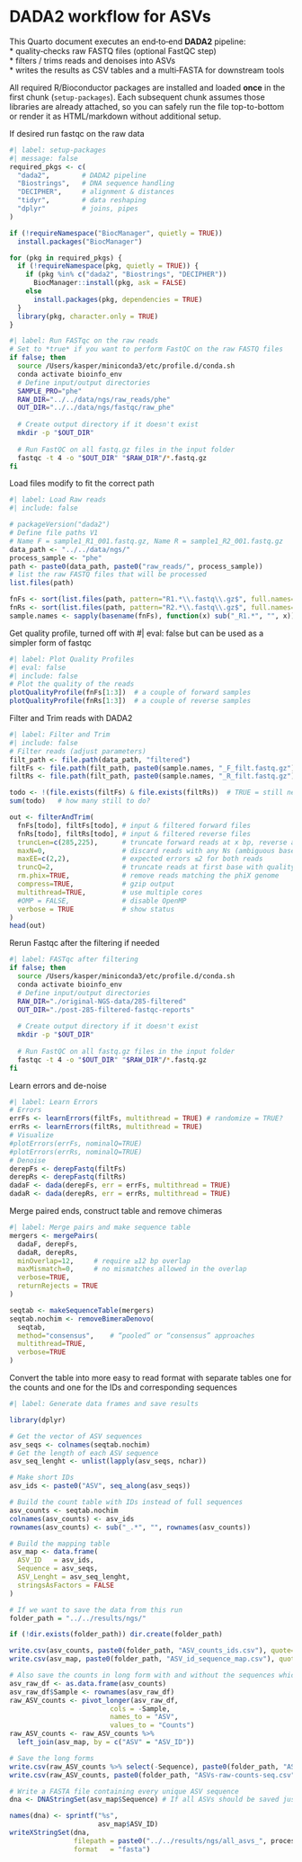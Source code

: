 # DADA2 workflow for ASVs

This Quarto document executes an end‑to‑end **DADA2** pipeline:\
\* quality‑checks raw FASTQ files (optional FastQC step)\
\* filters / trims reads and denoises into ASVs\
\* writes the results as CSV tables and a multi‑FASTA for downstream tools

All required R/Bioconductor packages are installed and loaded **once** in the first chunk (`setup-packages`). Each subsequent chunk assumes those libraries are already attached, so you can safely run the file top-to-bottom or render it as HTML/markdown without additional setup.

If desired run fastqc on the raw data

```r
#| label: setup-packages
#| message: false
required_pkgs <- c(
  "dada2",        # DADA2 pipeline
  "Biostrings",   # DNA sequence handling
  "DECIPHER",     # alignment & distances
  "tidyr",        # data reshaping
  "dplyr"         # joins, pipes
)

if (!requireNamespace("BiocManager", quietly = TRUE))
  install.packages("BiocManager")

for (pkg in required_pkgs) {
  if (!requireNamespace(pkg, quietly = TRUE)) {
    if (pkg %in% c("dada2", "Biostrings", "DECIPHER"))
      BiocManager::install(pkg, ask = FALSE)
    else
      install.packages(pkg, dependencies = TRUE)
  }
  library(pkg, character.only = TRUE)
}
```

```bash
#| label: Run FASTqc on the raw reads
# Set to *true* if you want to perform FastQC on the raw FASTQ files
if false; then
  source /Users/kasper/miniconda3/etc/profile.d/conda.sh
  conda activate bioinfo_env
  # Define input/output directories
  SAMPLE_PRO="phe" 
  RAW_DIR="../../data/ngs/raw_reads/phe"
  OUT_DIR="../../data/ngs/fastqc/raw_phe"
  
  # Create output directory if it doesn't exist
  mkdir -p "$OUT_DIR"
  
  # Run FastQC on all fastq.gz files in the input folder
  fastqc -t 4 -o "$OUT_DIR" "$RAW_DIR"/*.fastq.gz
fi
```

Load files modify to fit the correct path

```r
#| label: Load Raw reads
#| include: false

# packageVersion("dada2")
# Define file paths V1
# Name F = sample1_R1_001.fastq.gz, Name R = sample1_R2_001.fastq.gz
data_path <- "../../data/ngs/"
process_sample <- "phe"
path <- paste0(data_path, paste0("raw_reads/", process_sample))
# list the raw FASTQ files that will be processed
list.files(path)

fnFs <- sort(list.files(path, pattern="R1.*\\.fastq\\.gz$", full.names=TRUE))
fnRs <- sort(list.files(path, pattern="R2.*\\.fastq\\.gz$", full.names=TRUE))
sample.names <- sapply(basename(fnFs), function(x) sub("_R1.*", "", x))
```

Get quality profile, turned off with #\| eval: false but can be used as a simpler form of fastqc

```r
#| label: Plot Quality Profiles
#| eval: false
#| include: false
# Plot the quality of the reads
plotQualityProfile(fnFs[1:3])  # a couple of forward samples
plotQualityProfile(fnRs[1:3])  # a couple of reverse samples
```

Filter and Trim reads with DADA2

```r
#| label: Filter and Trim
#| include: false
# Filter reads (adjust parameters)
filt_path <- file.path(data_path, "filtered")
filtFs <- file.path(filt_path, paste0(sample.names, "_F_filt.fastq.gz"))
filtRs <- file.path(filt_path, paste0(sample.names, "_R_filt.fastq.gz"))

todo <- !(file.exists(filtFs) & file.exists(filtRs))  # TRUE = still need processing
sum(todo)   # how many still to do?

out <- filterAndTrim(
  fnFs[todo], filtFs[todo], # input & filtered forward files
  fnRs[todo], filtRs[todo], # input & filtered reverse files
  truncLen=c(285,225),      # truncate forward reads at x bp, reverse at y bp
  maxN=0,                   # discard reads with any Ns (ambiguous bases)
  maxEE=c(2,2),             # expected errors ≤2 for both reads
  truncQ=2,                 # truncate reads at first base with quality ≤2
  rm.phix=TRUE,             # remove reads matching the phiX genome
  compress=TRUE,            # gzip output
  multithread=TRUE,         # use multiple cores
  #OMP = FALSE,             # disable OpenMP
  verbose = TRUE            # show status
)
head(out)
```

Rerun Fastqc after the filtering if needed

```bash
#| label: FASTqc after filtering
if false; then
  source /Users/kasper/miniconda3/etc/profile.d/conda.sh
  conda activate bioinfo_env
  # Define input/output directories
  RAW_DIR="./original-NGS-data/285-filtered"
  OUT_DIR="./post-285-filtered-fastqc-reports"
  
  # Create output directory if it doesn't exist
  mkdir -p "$OUT_DIR"
  
  # Run FastQC on all fastq.gz files in the input folder
  fastqc -t 4 -o "$OUT_DIR" "$RAW_DIR"/*.fastq.gz
fi
```

Learn errors and de-noise

```r
#| label: Learn Errors
# Errors
errFs <- learnErrors(filtFs, multithread = TRUE) # randomize = TRUE?
errRs <- learnErrors(filtRs, multithread = TRUE)
# Visualize
#plotErrors(errFs, nominalQ=TRUE)
#plotErrors(errRs, nominalQ=TRUE)
# Denoise
derepFs <- derepFastq(filtFs)
derepRs <- derepFastq(filtRs)
dadaF <- dada(derepFs, err = errFs, multithread = TRUE)
dadaR <- dada(derepRs, err = errRs, multithread = TRUE)
```

Merge paired ends, construct table and remove chimeras

```r
#| label: Merge pairs and make sequence table
mergers <- mergePairs(
  dadaF, derepFs,
  dadaR, derepRs,
  minOverlap=12,     # require ≥12 bp overlap
  maxMismatch=0,     # no mismatches allowed in the overlap
  verbose=TRUE,
  returnRejects = TRUE
)

seqtab <- makeSequenceTable(mergers)
seqtab.nochim <- removeBimeraDenovo(
  seqtab,
  method="consensus",    # “pooled” or “consensus” approaches
  multithread=TRUE,
  verbose=TRUE
)
```

Convert the table into more easy to read format with separate tables one for the counts and one for the IDs and corresponding sequences

```r
#| label: Generate data frames and save results 

library(dplyr)

# Get the vector of ASV sequences
asv_seqs <- colnames(seqtab.nochim)
# Get the length of each ASV sequence
asv_seq_lenght <- unlist(lapply(asv_seqs, nchar))

# Make short IDs
asv_ids <- paste0("ASV", seq_along(asv_seqs))

# Build the count table with IDs instead of full sequences
asv_counts <- seqtab.nochim
colnames(asv_counts) <- asv_ids
rownames(asv_counts) <- sub("_.*", "", rownames(asv_counts))

# Build the mapping table
asv_map <- data.frame(
  ASV_ID   = asv_ids,
  Sequence = asv_seqs,
  ASV_Lenght = asv_seq_lenght,
  stringsAsFactors = FALSE
)

# If we want to save the data from this run
folder_path = "../../results/ngs/"

if (!dir.exists(folder_path)) dir.create(folder_path)

write.csv(asv_counts, paste0(folder_path, "ASV_counts_ids.csv"), quote=FALSE)
write.csv(asv_map, paste0(folder_path, "ASV_id_sequence_map.csv"), quote=FALSE, row.names=FALSE)

# Also save the counts in long form with and without the sequences which can easily be loaded and turned into the asv counts with pivot_wider()
asv_raw_df <- as.data.frame(asv_counts)
asv_raw_df$Sample <- rownames(asv_raw_df)
raw_ASV_counts <- pivot_longer(asv_raw_df, 
                         cols = -Sample,
                         names_to = "ASV", 
                         values_to = "Counts")
raw_ASV_counts <- raw_ASV_counts %>%
  left_join(asv_map, by = c("ASV" = "ASV_ID"))

# Save the long forms
write.csv(raw_ASV_counts %>% select(-Sequence), paste0(folder_path, "ASVs-raw-counts-no-seq.csv"))
write.csv(raw_ASV_counts, paste0(folder_path, "ASVs-raw-counts-seq.csv"))

# Write a FASTA file containing every unique ASV sequence
dna <- DNAStringSet(asv_map$Sequence) # If all ASVs should be saved just use the asv_seqs as argument

names(dna) <- sprintf("%s",
                      asv_map$ASV_ID)
writeXStringSet(dna,
                filepath = paste0("../../results/ngs/all_asvs_", process_sample,".fasta"), #All-ASV-variants
                format   = "fasta")
```
